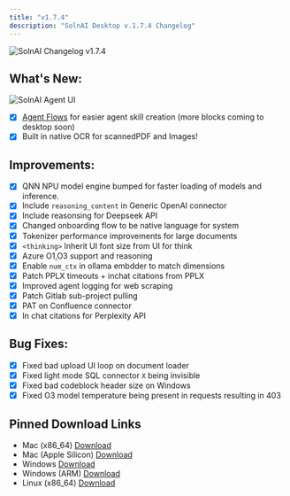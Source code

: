```yaml
---
title: "v1.7.4"
description: "SolnAI Desktop v.1.7.4 Changelog"
---
```



<style global jsx>{`
  img {
    aspect-ratio: 16/9;
    object-fit: fit;
    border-radius: 20px;
  }
`}</style>

<Image
  src="/images/product/changelog/header-image.png"
  height={1080}
  width={1920}
  quality={100}
  alt="SolnAI Changelog v1.7.4"
/>

## What's New:

<Image
  src="/images/agent-flows/flow-example.png"
  height={1080}
  width={1920}
  quality={100}
  alt="SolnAI Agent UI"
/>

- [x] [Agent Flows](/agent-flows/overview) for easier agent skill creation (more blocks coming to desktop soon)
- [x] Built in native OCR for scannedPDF and Images!

## Improvements:

- [x] QNN NPU model engine bumped for faster loading of models and inference.
- [x] Include `reasoning_content` in Generic OpenAI connector
- [x] Include reasonsing for Deepseek API
- [x] Changed onboarding flow to be native language for system
- [x] Tokenizer performance improvements for large documents
- [x] `<thinking>` Inherit UI font size from UI for think
- [x] Azure O1,O3 support and reasoning
- [x] Enable `num_ctx` in ollama embdder to match dimensions
- [x] Patch PPLX timeouts + inchat citations from PPLX
- [x] Improved agent logging for web scraping
- [x] Patch Gitlab sub-project pulling
- [x] PAT on Confluence connector
- [x] In chat citations for Perplexity API

## Bug Fixes:

- [x] Fixed bad upload UI loop on document loader
- [x] Fixed light mode SQL connector `X` being invisible
- [x] Fixed bad codeblock header size on Windows
- [x] Fixed O3 model temperature being present in requests resulting in 403

## Pinned Download Links

- Mac (x86_64) [Download](https://cdn.SolnAI.com/legacy/1.7.4/SolnAIDesktop.dmg)
- Mac (Apple Silicon) [Download](https://cdn.SolnAI.com/legacy/1.7.4/SolnAIDesktop-Silicon.dmg)
- Windows [Download](https://cdn.SolnAI.com/legacy/1.7.4/SolnAIDesktop.exe)
- Windows (ARM) [Download](https://cdn.SolnAI.com/legacy/1.7.4/SolnAIDesktop-Arm64.exe)
- Linux (x86_64) [Download](https://cdn.SolnAI.com/legacy/1.7.4/SolnAIDesktop.AppImage)
